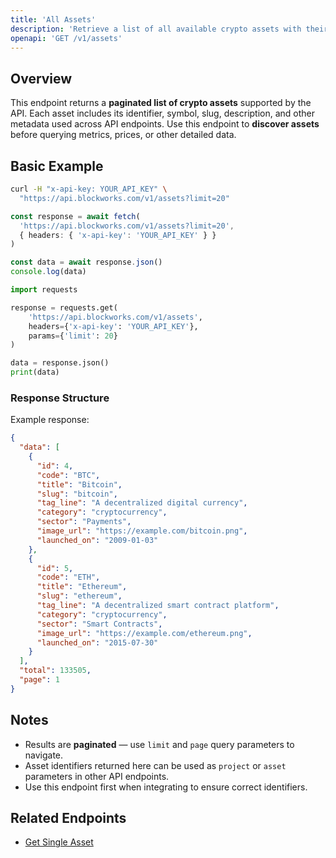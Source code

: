 ```yaml
---
title: 'All Assets'
description: 'Retrieve a list of all available crypto assets with their key metadata'
openapi: 'GET /v1/assets'
---
```


## Overview

This endpoint returns a **paginated list of crypto assets** supported by the API.
Each asset includes its identifier, symbol, slug, description, and other metadata used across API endpoints.
Use this endpoint to **discover assets** before querying metrics, prices, or other detailed data.

## Basic Example

<CodeGroup>

```bash cURL
curl -H "x-api-key: YOUR_API_KEY" \
  "https://api.blockworks.com/v1/assets?limit=20"
```

```typescript TypeScript
const response = await fetch(
  'https://api.blockworks.com/v1/assets?limit=20',
  { headers: { 'x-api-key': 'YOUR_API_KEY' } }
)

const data = await response.json()
console.log(data)
```

```python Python
import requests

response = requests.get(
    'https://api.blockworks.com/v1/assets',
    headers={'x-api-key': 'YOUR_API_KEY'},
    params={'limit': 20}
)

data = response.json()
print(data)
```

</CodeGroup>

### Response Structure

Example response:

```json
{
  "data": [
    {
      "id": 4,
      "code": "BTC",
      "title": "Bitcoin",
      "slug": "bitcoin",
      "tag_line": "A decentralized digital currency",
      "category": "cryptocurrency",
      "sector": "Payments",
      "image_url": "https://example.com/bitcoin.png",
      "launched_on": "2009-01-03"
    },
    {
      "id": 5,
      "code": "ETH",
      "title": "Ethereum",
      "slug": "ethereum",
      "tag_line": "A decentralized smart contract platform",
      "category": "cryptocurrency",
      "sector": "Smart Contracts",
      "image_url": "https://example.com/ethereum.png",
      "launched_on": "2015-07-30"
    }
  ],
  "total": 133505,
  "page": 1
}
```

## Notes

- Results are **paginated** — use `limit` and `page` query parameters to navigate.
- Asset identifiers returned here can be used as `project` or `asset` parameters in other API endpoints.
- Use this endpoint first when integrating to ensure correct identifiers.

## Related Endpoints

- [Get Single Asset](/api-reference/assets/get-single)
